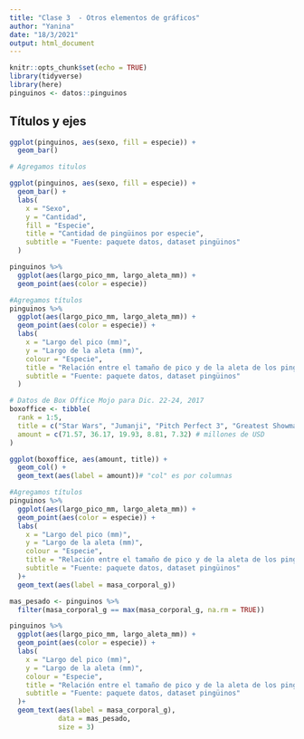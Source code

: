 ```yaml
---
title: "Clase 3  - Otros elementos de gráficos"
author: "Yanina"
date: "18/3/2021"
output: html_document
---
```


```r
knitr::opts_chunk$set(echo = TRUE)
library(tidyverse)
library(here)
pinguinos <- datos::pinguinos
```

## Títulos y ejes

```r

ggplot(pinguinos, aes(sexo, fill = especie)) +
  geom_bar()

# Agregamos titulos

ggplot(pinguinos, aes(sexo, fill = especie)) +
  geom_bar() + 
  labs(
    x = "Sexo", 
    y = "Cantidad", 
    fill = "Especie",
    title = "Cantidad de pingüinos por especie",
    subtitle = "Fuente: paquete datos, dataset pingüinos"
  )

```

```r
pinguinos %>% 
  ggplot(aes(largo_pico_mm, largo_aleta_mm)) +
  geom_point(aes(color = especie))

#Agregamos títulos
pinguinos %>% 
  ggplot(aes(largo_pico_mm, largo_aleta_mm)) +
  geom_point(aes(color = especie)) + 
  labs(
    x = "Largo del pico (mm)", 
    y = "Largo de la aleta (mm)", 
    colour = "Especie",
    title = "Relación entre el tamaño de pico y de la aleta de los pingüinos",
    subtitle = "Fuente: paquete datos, dataset pingüinos"
  )

```

```r
# Datos de Box Office Mojo para Dic. 22-24, 2017
boxoffice <- tibble(
  rank = 1:5,
  title = c("Star Wars", "Jumanji", "Pitch Perfect 3", "Greatest Showman", "Ferdinand"),
  amount = c(71.57, 36.17, 19.93, 8.81, 7.32) # millones de USD
)

```

```r

ggplot(boxoffice, aes(amount, title)) +
  geom_col() +
  geom_text(aes(label = amount))# "col" es por columnas

```

```r
#Agregamos títulos
pinguinos %>% 
  ggplot(aes(largo_pico_mm, largo_aleta_mm)) +
  geom_point(aes(color = especie)) + 
  labs(
    x = "Largo del pico (mm)", 
    y = "Largo de la aleta (mm)", 
    colour = "Especie",
    title = "Relación entre el tamaño de pico y de la aleta de los pingüinos",
    subtitle = "Fuente: paquete datos, dataset pingüinos"
  )+
  geom_text(aes(label = masa_corporal_g))

mas_pesado <- pinguinos %>%
  filter(masa_corporal_g == max(masa_corporal_g, na.rm = TRUE))

pinguinos %>% 
  ggplot(aes(largo_pico_mm, largo_aleta_mm)) +
  geom_point(aes(color = especie)) + 
  labs(
    x = "Largo del pico (mm)", 
    y = "Largo de la aleta (mm)", 
    colour = "Especie",
    title = "Relación entre el tamaño de pico y de la aleta de los pingüinos",
    subtitle = "Fuente: paquete datos, dataset pingüinos"
  )+
  geom_text(aes(label = masa_corporal_g),
            data = mas_pesado,
            size = 3)


```

